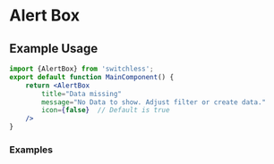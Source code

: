 
<Meta of={AlertBoxStories} />

# Alert Box


## Example Usage

```jsx
import {AlertBox} from 'switchless';
export default function MainComponent() {
    return <AlertBox
        title="Data missing"
        message="No Data to show. Adjust filter or create data."
        icon={false}  // Default is true
    />
}
```

### Examples

<Canvas 
of={AlertBoxStories.Default} 
title="Default"
/>

<Canvas
of={AlertBoxStories.NoIcon}
title="No Icon"
/>

<Canvas
of={AlertBoxStories.OtherColor}
title="Other Color"
/>



